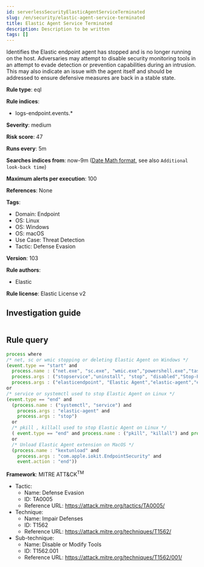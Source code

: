 ```yaml
---
id: serverlessSecurityElasticAgentServiceTerminated
slug: /en/security/elastic-agent-service-terminated
title: Elastic Agent Service Terminated
description: Description to be written
tags: []
---
```


<div id="elastic-agent-service-terminated"></div>

Identifies the Elastic endpoint agent has stopped and is no longer running on the host. Adversaries may attempt to disable security monitoring tools in an attempt to evade detection or prevention capabilities during an intrusion. This may also indicate an issue with the agent itself and should be addressed to ensure defensive measures are back in a stable state.

**Rule type**: eql

**Rule indices**: 

* logs-endpoint.events.*

**Severity**: medium

**Risk score**: 47

**Runs every**: 5m

**Searches indices from**: now-9m ([Date Math format](((ref))/common-options.html#date-math), see also <DocLink id="serverlessSecurityRulesUiCreate" section="set-the-rules-schedule">`Additional look-back time`</DocLink>)

**Maximum alerts per execution**: 100

**References**: None

**Tags**: 

* Domain: Endpoint
* OS: Linux
* OS: Windows
* OS: macOS
* Use Case: Threat Detection
* Tactic: Defense Evasion

**Version**: 103

**Rule authors**: 

* Elastic

**Rule license**: Elastic License v2

## Investigation guide

```markdown

```

## Rule query

```js
process where
/* net, sc or wmic stopping or deleting Elastic Agent on Windows */
(event.type == "start" and
  process.name : ("net.exe", "sc.exe", "wmic.exe","powershell.exe","taskkill.exe","PsKill.exe","ProcessHacker.exe") and
  process.args : ("stopservice","uninstall", "stop", "disabled","Stop-Process","terminate","suspend") and
  process.args : ("elasticendpoint", "Elastic Agent","elastic-agent","elastic-endpoint"))
or
/* service or systemctl used to stop Elastic Agent on Linux */
(event.type == "end" and
  (process.name : ("systemctl", "service") and
    process.args : "elastic-agent" and
    process.args : "stop")
  or
  /* pkill , killall used to stop Elastic Agent on Linux */
  ( event.type == "end" and process.name : ("pkill", "killall") and process.args: "elastic-agent")
  or
  /* Unload Elastic Agent extension on MacOS */
  (process.name : "kextunload" and
    process.args : "com.apple.iokit.EndpointSecurity" and
    event.action : "end"))

```

**Framework**: MITRE ATT&CK<sup>TM</sup>

* Tactic:
    * Name: Defense Evasion
    * ID: TA0005
    * Reference URL: https://attack.mitre.org/tactics/TA0005/
* Technique:
    * Name: Impair Defenses
    * ID: T1562
    * Reference URL: https://attack.mitre.org/techniques/T1562/
* Sub-technique:
    * Name: Disable or Modify Tools
    * ID: T1562.001
    * Reference URL: https://attack.mitre.org/techniques/T1562/001/

